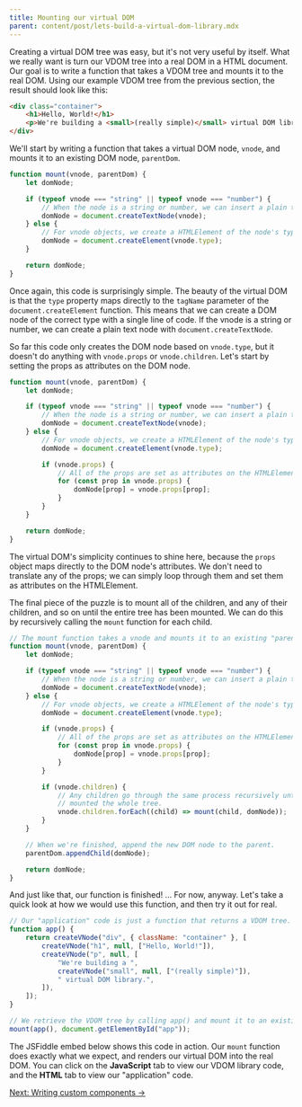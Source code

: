 ```yaml
---
title: Mounting our virtual DOM
parent: content/post/lets-build-a-virtual-dom-library.mdx
---
```


Creating a virtual DOM tree was easy, but it's not very useful by itself. What we really want is turn our VDOM tree into a real DOM in a HTML document. Our goal is to write a function that takes a VDOM tree and mounts it to the real DOM. Using our example VDOM tree from the previous section, the result should look like this:

```html
<div class="container">
    <h1>Hello, World!</h1>
    <p>We're building a <small>(really simple)</small> virtual DOM library.</p>
</div>
```

<CarbonAd />

We'll start by writing a function that takes a virtual DOM node, `vnode`, and mounts it to an existing DOM node, `parentDom`.

```js
function mount(vnode, parentDom) {
    let domNode;

    if (typeof vnode === "string" || typeof vnode === "number") {
        // When the node is a string or number, we can insert a plain text node.
        domNode = document.createTextNode(vnode);
    } else {
        // For vnode objects, we create a HTMLElement of the node's type.
        domNode = document.createElement(vnode.type);
    }

    return domNode;
}
```

Once again, this code is surprisingly simple. The beauty of the virtual DOM is that the `type` property maps directly to the `tagName` parameter of the `document.createElement` function. This means that we can create a DOM node of the correct type with a single line of code. If the vnode is a string or number, we can create a plain text node with `document.createTextNode`.

So far this code only creates the DOM node based on `vnode.type`, but it doesn't do anything with `vnode.props` or `vnode.children`. Let's start by setting the props as attributes on the DOM node.

```js
function mount(vnode, parentDom) {
    let domNode;

    if (typeof vnode === "string" || typeof vnode === "number") {
        // When the node is a string or number, we can insert a plain text node.
        domNode = document.createTextNode(vnode);
    } else {
        // For vnode objects, we create a HTMLElement of the node's type.
        domNode = document.createElement(vnode.type);

        if (vnode.props) {
            // All of the props are set as attributes on the HTMLElement.
            for (const prop in vnode.props) {
                domNode[prop] = vnode.props[prop];
            }
        }
    }

    return domNode;
}
```

The virtual DOM's simplicity continues to shine here, because the `props` object maps directly to the DOM node's attributes. We don't need to translate any of the props; we can simply loop through them and set them as attributes on the HTMLElement.

The final piece of the puzzle is to mount all of the children, and any of their children, and so on until the entire tree has been mounted. We can do this by recursively calling the `mount` function for each child.

```js
// The mount function takes a vnode and mounts it to an existing "parent" DOM node
function mount(vnode, parentDom) {
    let domNode;

    if (typeof vnode === "string" || typeof vnode === "number") {
        // When the node is a string or number, we can insert a plain text node.
        domNode = document.createTextNode(vnode);
    } else {
        // For vnode objects, we create a HTMLElement of the node's type.
        domNode = document.createElement(vnode.type);

        if (vnode.props) {
            // All of the props are set as attributes on the HTMLElement.
            for (const prop in vnode.props) {
                domNode[prop] = vnode.props[prop];
            }
        }

        if (vnode.children) {
            // Any children go through the same process recursively until we have
            // mounted the whole tree.
            vnode.children.forEach((child) => mount(child, domNode));
        }
    }

    // When we're finished, append the new DOM node to the parent.
    parentDom.appendChild(domNode);

    return domNode;
}
```

And just like that, our function is finished! ... For now, anyway. Let's take a quick look at how we would use this function, and then try it out for real.

```js
// Our "application" code is just a function that returns a VDOM tree.
function app() {
    return createVNode("div", { className: "container" }, [
        createVNode("h1", null, ["Hello, World!"]),
        createVNode("p", null, [
            "We're building a ",
            createVNode("small", null, ["(really simple)"]),
            " virtual DOM library.",
        ]),
    ]);
}

// We retrieve the VDOM tree by calling app() and mount it to an existing DOM node.
mount(app(), document.getElementById("app"));
```

The JSFiddle embed below shows this code in action. Our `mount` function does exactly what we expect, and renders our virtual DOM into the real DOM. You can click on the **JavaScript** tab to view our VDOM library code, and the **HTML** tab to view our "application" code.

[Next: Writing custom components &rarr;](/lets-build-a-virtual-dom-library/writing-custom-components)

<ScriptEmbed src="https://jsfiddle.net/wildlyinaccurate/uzbn4gw7/13/embed/result,html,js/" />
